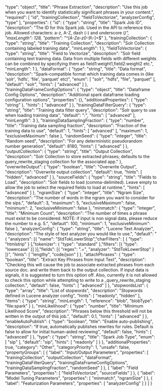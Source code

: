   "type": "object",
  "title": "Phrase Extraction",
  "description": "Use this job when you want to identify statistically significant phrases in your content.",
  "required": [
    "id",
    "trainingCollection",
    "fieldToVectorize",
    "analyzerConfig",
    "type"
  ],
  "properties": {
    "id": {
      "type": "string",
      "title": "Spark Job ID",
      "description": "The ID for this Spark job. Used in the API to reference this job. Allowed characters: a-z, A-Z, dash (-) and underscore (_)",
      "maxLength": 128,
      "pattern": "^[A-Za-z0-9_\\-]+$"
    },
    "trainingCollection": {
      "type": "string",
      "title": "Training Collection",
      "description": "Solr Collection containing labeled training data",
      "minLength": 1
    },
    "fieldToVectorize": {
      "type": "string",
      "title": "Field to Vectorize",
      "description": "Solr field containing text training data. Data from multiple fields with different weights can be combined by specifying them as field1:weight1,field2:weight2 etc.",
      "minLength": 1
    },
    "dataFormat": {
      "type": "string",
      "title": "Data format",
      "description": "Spark-compatible format which training data comes in (like 'solr', 'hdfs', 'file', 'parquet' etc)",
      "enum": [
        "solr",
        "hdfs",
        "file",
        "parquet"
      ],
      "default": "solr",
      "hints": [
        "advanced"
      ]
    },
    "trainingDataFrameConfigOptions": {
      "type": "object",
      "title": "Dataframe Config Options",
      "description": "Additional spark dataframe loading configuration options",
      "properties": {},
      "additionalProperties": {
        "type": "string"
      },
      "hints": [
        "advanced"
      ]
    },
    "trainingDataFilterQuery": {
      "type": "string",
      "title": "Training data filter query",
      "description": "Solr query to use when loading training data",
      "default": "*:*",
      "hints": [
        "advanced"
      ],
      "minLength": 3
    },
    "trainingDataSamplingFraction": {
      "type": "number",
      "title": "Training data sampling fraction",
      "description": "Fraction of the training data to use",
      "default": 1,
      "hints": [
        "advanced"
      ],
      "maximum": 1,
      "exclusiveMaximum": false
    },
    "randomSeed": {
      "type": "integer",
      "title": "Random seed",
      "description": "For any deterministic pseudorandom number generation",
      "default": 8180,
      "hints": [
        "advanced"
      ]
    },
    "outputCollection": {
      "type": "string",
      "title": "Output Collection",
      "description": "Solr Collection to store extracted phrases; defaults to the query_rewrite_staging collection for the associated app."
    },
    "overwriteOutput": {
      "type": "boolean",
      "title": "Overwrite Output",
      "description": "Overwrite output collection",
      "default": true,
      "hints": [
        "hidden",
        "advanced"
      ]
    },
    "sourceFields": {
      "type": "string",
      "title": "Fields to Load",
      "description": "Solr fields to load (comma-delimited). Leave empty to allow the job to select the required fields to load at runtime.",
      "hints": [
        "advanced"
      ]
    },
    "ngramSize": {
      "type": "integer",
      "title": "Ngram Size",
      "description": "The number of words in the ngram you want to consider for the sips.",
      "default": 3,
      "maximum": 5,
      "exclusiveMaximum": false,
      "minimum": 2,
      "exclusiveMinimum": false
    },
    "minmatch": {
      "type": "integer",
      "title": "Minimum Count",
      "description": "The number of times a phrase must exist to be considered. NOTE: if input is non signal data, please reduce the number to e.g. 5.",
      "default": 100,
      "minimum": 1,
      "exclusiveMinimum": false
    },
    "analyzerConfig": {
      "type": "string",
      "title": "Lucene Text Analyzer",
      "description": "The style of text analyzer you would like to use.",
      "default": "{ \"analyzers\": [{ \"name\": \"StdTokLowerStop\",\"charFilters\": [ { \"type\": \"htmlstrip\" } ],\"tokenizer\": { \"type\": \"standard\" },\"filters\": [{ \"type\": \"lowercase\" }] }],\"fields\": [{ \"regex\": \".+\", \"analyzer\": \"StdTokLowerStop\" } ]}",
      "hints": [
        "lengthy",
        "code/json"
      ]
    },
    "attachPhrases": {
      "type": "boolean",
      "title": "Extract Key Phrases from Input Text",
      "description": "Checking this will cause the job to associate extracted phrases from each source doc. and write them back to the output collection. If input data is signals, it is suggested to turn this option off. Also, currently it is not allowed to check this option while attempting to write to a _query_rewrite_staging collection.",
      "default": false,
      "hints": [
        "advanced"
      ]
    },
    "stopwordsList": {
      "type": "array",
      "title": "List of stopwords",
      "description": "Stopwords defined in Lucene analyzer config",
      "hints": [
        "readonly",
        "hidden"
      ],
      "items": {
        "type": "string",
        "minLength": 1,
        "reference": "blob",
        "blobType": "file:spark"
      }
    },
    "minLikelihood": {
      "type": "number",
      "title": "Minimum Likelihood Score",
      "description": "Phrases below this threshold will not be written in the output of this job.",
      "default": 0.1,
      "hints": [
        "advanced"
      ]
    },
    "enableAutoPublish": {
      "type": "boolean",
      "title": "Enable auto-publishing",
      "description": "If true, automatically publishes rewrites for rules. Default is false to allow for initial human-aided reviewing",
      "default": false,
      "hints": [
        "advanced"
      ]
    },
    "type": {
      "type": "string",
      "title": "Spark Job Type",
      "enum": [
        "sip"
      ],
      "default": "sip",
      "hints": [
        "readonly"
      ]
    }
  },
  "additionalProperties": true,
  "category": "Other",
  "categoryPriority": 1,
  "unsafe": false,
  "propertyGroups": [
    {
      "label": "Input/Output Parameters",
      "properties": [
        "trainingCollection",
        "outputCollection",
        "dataFormat",
        "trainingDataFilterQuery",
        "trainingDataFrameConfigOptions",
        "trainingDataSamplingFraction",
        "randomSeed"
      ]
    },
    {
      "label": "Field Parameters",
      "properties": [
        "fieldToVectorize",
        "sourceFields"
      ]
    },
    {
      "label": "Model Tuning Parameters",
      "properties": [
        "minmatch",
        "ngramSize"
      ]
    },
    {
      "label": "Featurization Parameters",
      "properties": [
        "analyzerConfig"
      ]
    }
  ]
}
